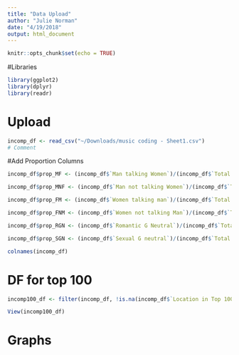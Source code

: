 ```yaml
---
title: "Data Upload"
author: "Julie Norman"
date: "4/19/2018"
output: html_document
---
```


```r
knitr::opts_chunk$set(echo = TRUE)
```

#Libraries
```r
library(ggplot2)
library(dplyr)
library(readr)
```

# Upload
```r
incomp_df <- read_csv("~/Downloads/music coding - Sheet1.csv")
# Comment
```

#Add Proportion Columns
```r
incomp_df$prop_MF <- (incomp_df$`Man talking Women`)/(incomp_df$`Total Number of Lines`)

incomp_df$prop_MNF <- (incomp_df$`Man not talking Women`)/(incomp_df$`Total Number of Lines`)

incomp_df$prop_FM <- (incomp_df$`Women talking man`)/(incomp_df$`Total Number of Lines`)

incomp_df$prop_FNM <- (incomp_df$`Women not talking Man`)/(incomp_df$`Total Number of Lines`)

incomp_df$prop_RGN <- (incomp_df$`Romantic G Neutral`)/(incomp_df$`Total Number of Lines`)

incomp_df$prop_SGN <- (incomp_df$`Sexual G neutral`)/(incomp_df$`Total Number of Lines`)

colnames(incomp_df)

```


# DF for top 100 
```r
incomp100_df <- filter(incomp_df, !is.na(incomp_df$`Location in Top 100`))

View(incomp100_df)
```

# Graphs 






